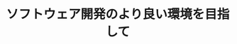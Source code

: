 ﻿---
title: "ソフトウェア開発のより良い環境を目指して"
category: "情報理工学院"
vol: 16
interviewee: "佐伯 元司 "
url: ""
tags: []
pdf: "16-7.pdf"
career: ""
preface: "------------"
---

